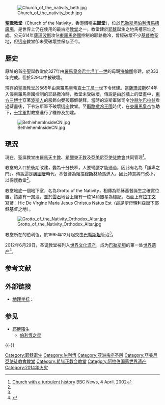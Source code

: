 {{世界文化遗产概要表
| site_img = Image:Birthplace of Jesus.jpg
| site_img_capt = 耶穌誕生祭壇，相傳為聖母瑪利亞誕下耶穌基督之確實位置
| site_img_width = 275px
| zh_name = 耶稣诞生地：伯利恒主诞堂和朝圣线路
| en_name = Birthplace of Jesus: Church of the Nativity and the Pilgrimage Route, Bethlehem
| fr_name = Lieu de naissance de Jésus : l’église de la Nativité et la route de pèlerinage, Bethléem
| country = {{PLE}}
| criterion_c = (iv) (vi)
| rg_year = 2012
| Danger_year =
| ex_rg_year = 
| remarks = 
| ID = 1433
|Region =阿拉伯国家
| org_url = http://whc.unesco.org/en/list/1433
| map_img = 
| map_img_width = 275px
|Coor = {{coord|31|42|16|N|35|12|27|E|display=inline}}
}}

[[Image:Church_of_the_nativity_beth.jpg|thumb]]

'''聖誕教堂'''（Church of the Nativity，香港慣稱'''主誕堂'''），位於[[巴勒斯坦|巴勒斯坦]][[伯利恆|伯利恆]][[馬槽廣場|馬槽廣場]]，是世界上仍在使用的最古老[[教堂|教堂]]之一。教堂建於[[耶穌|耶穌]]誕生之地馬槽原址之處。公元614年[[薩珊波斯|薩珊波斯]]攻佔[[東羅馬帝國|東羅馬帝國]]控制的耶路撒冷，曾經破壞不少[[基督教|基督教]]聖地，但這座教堂卻未受破壞並保存至今。

==歷史==
原址的首座聖誕教堂於327年由[[羅馬皇帝|羅馬皇帝]][[君士坦丁大帝|君士坦丁一世]]的母親[[聖海倫納|海倫娜]]修建，於333年完成。但於529年{{le|撒馬利亞起義|Samaritan revolts}}中被破壞。

現存的聖誕教堂於565年由東羅馬皇帝[[查士丁尼一世|查士丁尼一世]]下令修建。當[[薩珊波斯|薩珊波斯]]614年入侵東羅馬帝國控制的耶路撒冷時，教堂未受破壞，傳説是由於牆上的壁畫中，[[東方三博士|東方三博士]]穿著[[波斯人|波斯人]]的服飾向嬰孩耶穌朝拜，當時的波斯軍隊司令[[沙赫尔巴拉兹|沙赫尔巴拉兹]]看過壁畫後，下令波斯軍不破壞這座教堂。至[[耶路撒冷王國|耶路撒冷王國]]時代，在[[東羅馬皇帝|東羅馬皇帝]]協助下，[[十字軍|十字軍]]對教堂進行了維修及加建。

[[Image:BethlehemInsideCN.jpg|thumb]]

==現況==
現在，聖誕教堂由[[羅馬天主教|羅馬天主教]]、[[希臘|希臘]][[東正教|東正教]]及[[亞美尼亞使徒教會|亞美尼亞使徒教會]]共同管理<ref name="ref1">[http://news.bbc.co.uk/2/hi/middle_east/1910843.stm Church with a turbulent history] {{Wayback|url=http://news.bbc.co.uk/2/hi/middle_east/1910843.stm |date=20210211195128 }} BBC News, 4 April, 2002</ref>。

教堂的入口於後期改建，變為十分狹窄，人要彎腰才能通過，因此有名為「謙卑之門」。傳說這是[[奧圖曼|奧圖曼]]時代，基督徒為阻擋[[穆斯林|穆斯林]]騎馬進入，因此特意將門改小，以保護教堂<ref name="ref1"/>。

教堂地底一個地下室，名為Grotto of the Nativity，相傳為耶穌基督誕生之確實位置，該處有一[[祭壇|祭壇]]，並於[[雲石|雲石]]地台上鑲有一粒14角銀星為標記。石面上有[[拉丁文|拉丁文]]寫著：Hic De Virgine Maria Jesus Christus Natus Est（這是[[聖母瑪利亞|聖母瑪利亞]]誕下耶穌基督之地）。

[[File:Grotto_of_the_Nativity_Orthodox_Altar.jpg|thumb]]

教堂所在的伯利恆，於1995年12月起交由[[巴勒斯坦民族权力机构|巴勒斯坦]]管治<ref name="ref1"/>。

2012年6月29日，圣诞教堂被列入[[世界文化遗产|世界文化遗产]]，成为[[巴勒斯坦|巴勒斯坦]]的第一处[[世界遗产|世界遗产]]<ref>{{cite web |last=Lazaroff |first=Tovah |url=http://www.jpost.com/DiplomacyAndPolitics/Article.aspx?id=275738 |title=UNESCO: Nativity Church heritage site in 'Palestine' |publisher=The Jerusalem Post |date=June 29, 2012 |accessdate=2012-06-29 |deadurl=yes |archiveurl=https://web.archive.org/web/20120629184438/http://www.jpost.com/DiplomacyAndPolitics/Article.aspx?id=275738 |archivedate=2012年6月29日 }}</ref>。

== 参考文献 ==
{{Reflist}}

== 外部链接 ==
{{Commons category|Church of the Nativity (Bethlehem)}}
* [[地理坐标|地理坐标]]：{{Coord|31|42|15.50|N|35|12|27.50|E|region:IL_type:landmark_source:dewiki|display=inline,title}}

== 参见 ==
{{Portal|基督教|建筑|世界遗产}}
* [[耶稣降生|耶稣降生]]
** [[伯利恆之星|伯利恆之星]]

{{-}}
{{Authority control}}

[[Category:耶稣诞生|Category:耶稣诞生]]
[[Category:伯利恆|Category:伯利恆]]
[[Category:亚洲宗座圣殿|Category:亚洲宗座圣殿]]
[[Category:亞美尼亞使徒教會教堂|Category:亞美尼亞使徒教會教堂]]
[[Category:希腊正教会教堂|Category:希腊正教会教堂]]
[[Category:阿拉伯国家世界遗产|Category:阿拉伯国家世界遗产]]
[[Category:2014年火灾|Category:2014年火灾]]